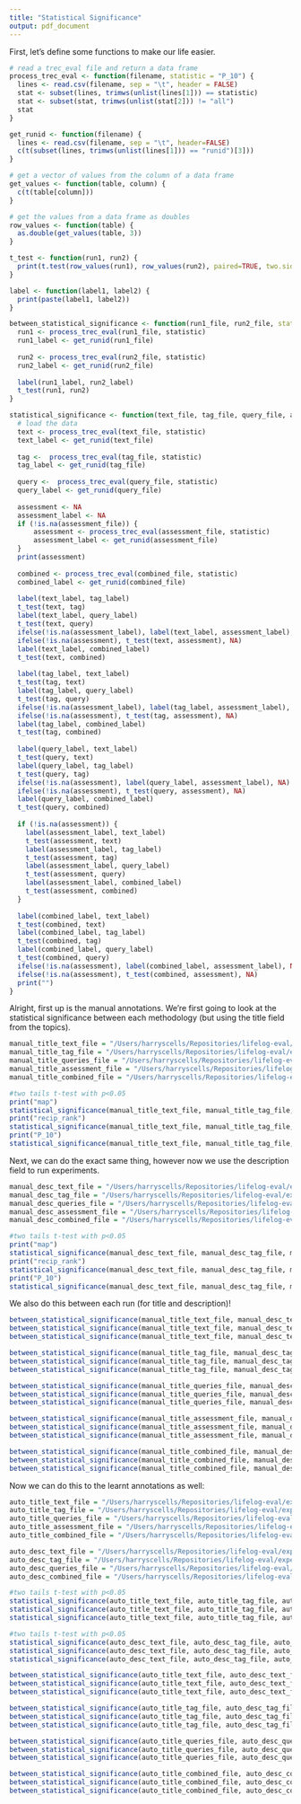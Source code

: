 ```yaml
---
title: "Statistical Significance"
output: pdf_document
---
```


First, let's define some functions to make our life easier.
```R
# read a trec_eval file and return a data frame
process_trec_eval <- function(filename, statistic = "P_10") {
  lines <- read.csv(filename, sep = "\t", header = FALSE)
  stat <- subset(lines, trimws(unlist(lines[1])) == statistic)
  stat <- subset(stat, trimws(unlist(stat[2])) != "all")
  stat
}

get_runid <- function(filename) {
  lines <- read.csv(filename, sep = "\t", header=FALSE)
  c(t(subset(lines, trimws(unlist(lines[1])) == "runid")[3]))
}

# get a vector of values from the column of a data frame
get_values <- function(table, column) {
  c(t(table[column]))
}

# get the values from a data frame as doubles
row_values <- function(table) {
  as.double(get_values(table, 3))
}

t_test <- function(run1, run2) {
  print(t.test(row_values(run1), row_values(run2), paired=TRUE, two.sided=TRUE)$p.value)
}

label <- function(label1, label2) {
  print(paste(label1, label2))
}

between_statistical_significance <- function(run1_file, run2_file, statistic="P_10") {
  run1 <- process_trec_eval(run1_file, statistic)
  run1_label <- get_runid(run1_file)
  
  run2 <- process_trec_eval(run2_file, statistic)
  run2_label <- get_runid(run2_file)
  
  label(run1_label, run2_label)
  t_test(run1, run2)
}

statistical_significance <- function(text_file, tag_file, query_file, assessment_file, combined_file, statistic="P_10") {
  # load the data
  text <- process_trec_eval(text_file, statistic)
  text_label <- get_runid(text_file)
  
  tag <-  process_trec_eval(tag_file, statistic)
  tag_label <- get_runid(tag_file)
  
  query <-  process_trec_eval(query_file, statistic)
  query_label <- get_runid(query_file)
  
  assessment <- NA
  assessment_label <- NA
  if (!is.na(assessment_file)) {
      assessment <- process_trec_eval(assessment_file, statistic)
      assessment_label <- get_runid(assessment_file)
  }
  print(assessment)
  
  combined <- process_trec_eval(combined_file, statistic)
  combined_label <- get_runid(combined_file)
  
  label(text_label, tag_label)
  t_test(text, tag)
  label(text_label, query_label)
  t_test(text, query)
  ifelse(!is.na(assessment_label), label(text_label, assessment_label), NA)
  ifelse(!is.na(assessment), t_test(text, assessment), NA)
  label(text_label, combined_label)
  t_test(text, combined)  
  
  label(tag_label, text_label)
  t_test(tag, text)
  label(tag_label, query_label)
  t_test(tag, query)
  ifelse(!is.na(assessment_label), label(tag_label, assessment_label), NA)
  ifelse(!is.na(assessment), t_test(tag, assessment), NA)
  label(tag_label, combined_label)
  t_test(tag, combined)
  
  label(query_label, text_label)
  t_test(query, text)
  label(query_label, tag_label)
  t_test(query, tag)
  ifelse(!is.na(assessment), label(query_label, assessment_label), NA)
  ifelse(!is.na(assessment), t_test(query, assessment), NA)
  label(query_label, combined_label)
  t_test(query, combined)
  
  if (!is.na(assessment)) {
    label(assessment_label, text_label)
    t_test(assessment, text)
    label(assessment_label, tag_label)
    t_test(assessment, tag)
    label(assessment_label, query_label)
    t_test(assessment, query)
    label(assessment_label, combined_label)
    t_test(assessment, combined)
  }
  
  label(combined_label, text_label)
  t_test(combined, text)
  label(combined_label, tag_label)
  t_test(combined, tag)
  label(combined_label, query_label)
  t_test(combined, query)
  ifelse(!is.na(assessment), label(combined_label, assessment_label), NA)
  ifelse(!is.na(assessment), t_test(combined, assessment), NA)
  print("")
}
```

Alright, first up is the manual annotations. We're first going to look at the statistical significance between each methodology (but using the title field from the topics).
```R
manual_title_text_file = "/Users/harryscells/Repositories/lifelog-eval/experiments/title/text.eval.txt"
manual_title_tag_file = "/Users/harryscells/Repositories/lifelog-eval/experiments/title/tags.eval.txt"
manual_title_queries_file = "/Users/harryscells/Repositories/lifelog-eval/experiments/title/query.eval.txt"
manual_title_assessment_file = "/Users/harryscells/Repositories/lifelog-eval/experiments/title/assessment.eval.txt"
manual_title_combined_file = "/Users/harryscells/Repositories/lifelog-eval/experiments/title/all.eval.txt"

#two tails t-test with p<0.05
print("map")
statistical_significance(manual_title_text_file, manual_title_tag_file, manual_title_queries_file, manual_title_assessment_file, manual_title_combined_file, "map")
print("recip_rank")
statistical_significance(manual_title_text_file, manual_title_tag_file, manual_title_queries_file, manual_title_assessment_file, manual_title_combined_file, "recip_rank")
print("P_10")
statistical_significance(manual_title_text_file, manual_title_tag_file, manual_title_queries_file, manual_title_assessment_file, manual_title_combined_file, "P_10")
```

Next, we can do the exact same thing, however now we use the description field to run experiments.
```R
manual_desc_text_file = "/Users/harryscells/Repositories/lifelog-eval/experiments/desc/text.eval.txt"
manual_desc_tag_file = "/Users/harryscells/Repositories/lifelog-eval/experiments/desc/tags.eval.txt"
manual_desc_queries_file = "/Users/harryscells/Repositories/lifelog-eval/experiments/desc/query.eval.txt"
manual_desc_assessment_file = "/Users/harryscells/Repositories/lifelog-eval/experiments/desc/assessment.eval.txt"
manual_desc_combined_file = "/Users/harryscells/Repositories/lifelog-eval/experiments/desc/all.eval.txt"

#two tails t-test with p<0.05
print("map")
statistical_significance(manual_desc_text_file, manual_desc_tag_file, manual_desc_queries_file, manual_desc_assessment_file, manual_desc_combined_file, "map")
print("recip_rank")
statistical_significance(manual_desc_text_file, manual_desc_tag_file, manual_desc_queries_file, manual_desc_assessment_file, manual_desc_combined_file, "recip_rank")
print("P_10")
statistical_significance(manual_desc_text_file, manual_desc_tag_file, manual_desc_queries_file, manual_desc_assessment_file, manual_desc_combined_file, "P_10")
```

We also do this between each run (for title and description)!
```R
between_statistical_significance(manual_title_text_file, manual_desc_text_file, "map")
between_statistical_significance(manual_title_text_file, manual_desc_text_file, "recip_rank")
between_statistical_significance(manual_title_text_file, manual_desc_text_file, "P_10")

between_statistical_significance(manual_title_tag_file, manual_desc_tag_file, "map")
between_statistical_significance(manual_title_tag_file, manual_desc_tag_file, "recip_rank")
between_statistical_significance(manual_title_tag_file, manual_desc_tag_file, "P_10")

between_statistical_significance(manual_title_queries_file, manual_desc_queries_file, "map")
between_statistical_significance(manual_title_queries_file, manual_desc_queries_file, "recip_rank")
between_statistical_significance(manual_title_queries_file, manual_desc_queries_file, "P_10")

between_statistical_significance(manual_title_assessment_file, manual_desc_assessment_file, "map")
between_statistical_significance(manual_title_assessment_file, manual_desc_assessment_file, "recip_rank")
between_statistical_significance(manual_title_assessment_file, manual_desc_assessment_file, "P_10")

between_statistical_significance(manual_title_combined_file, manual_desc_combined_file, "map")
between_statistical_significance(manual_title_combined_file, manual_desc_combined_file, "recip_rank")
between_statistical_significance(manual_title_combined_file, manual_desc_combined_file, "P_10")
```


Now we can do this to the learnt annotations as well:
```R
auto_title_text_file = "/Users/harryscells/Repositories/lifelog-eval/experiments/title/learnt-text.eval.txt"
auto_title_tag_file = "/Users/harryscells/Repositories/lifelog-eval/experiments/title/learnt-tags.eval.txt"
auto_title_queries_file = "/Users/harryscells/Repositories/lifelog-eval/experiments/title/learnt-query.eval.txt"
auto_title_assessment_file = "/Users/harryscells/Repositories/lifelog-eval/experiments/title/learnt-assessment.eval.txt"
auto_title_combined_file = "/Users/harryscells/Repositories/lifelog-eval/experiments/title/learnt-all.eval.txt"

auto_desc_text_file = "/Users/harryscells/Repositories/lifelog-eval/experiments/desc/learnt-text.eval.txt"
auto_desc_tag_file = "/Users/harryscells/Repositories/lifelog-eval/experiments/desc/learnt-tags.eval.txt"
auto_desc_queries_file = "/Users/harryscells/Repositories/lifelog-eval/experiments/desc/learnt-query.eval.txt"
auto_desc_combined_file = "/Users/harryscells/Repositories/lifelog-eval/experiments/desc/learnt-all.eval.txt"

#two tails t-test with p<0.05
statistical_significance(auto_title_text_file, auto_title_tag_file, auto_title_queries_file, NA, auto_title_combined_file, "map")
statistical_significance(auto_title_text_file, auto_title_tag_file, auto_title_queries_file, NA, auto_title_combined_file, "recip_rank")
statistical_significance(auto_title_text_file, auto_title_tag_file, auto_title_queries_file, NA, auto_title_combined_file, "P_10")

#two tails t-test with p<0.05
statistical_significance(auto_desc_text_file, auto_desc_tag_file, auto_desc_queries_file, NA, auto_desc_combined_file, "map")
statistical_significance(auto_desc_text_file, auto_desc_tag_file, auto_desc_queries_file, NA, auto_desc_combined_file, "recip_rank")
statistical_significance(auto_desc_text_file, auto_desc_tag_file, auto_desc_queries_file, NA, auto_desc_combined_file, "P_10")

between_statistical_significance(auto_title_text_file, auto_desc_text_file, "map")
between_statistical_significance(auto_title_text_file, auto_desc_text_file, "recip_rank")
between_statistical_significance(auto_title_text_file, auto_desc_text_file, "P_10")

between_statistical_significance(auto_title_tag_file, auto_desc_tag_file, "map")
between_statistical_significance(auto_title_tag_file, auto_desc_tag_file, "recip_rank")
between_statistical_significance(auto_title_tag_file, auto_desc_tag_file, "P_10")

between_statistical_significance(auto_title_queries_file, auto_desc_queries_file, "map")
between_statistical_significance(auto_title_queries_file, auto_desc_queries_file, "recip_rank")
between_statistical_significance(auto_title_queries_file, auto_desc_queries_file, "P_10")

between_statistical_significance(auto_title_combined_file, auto_desc_combined_file, "map")
between_statistical_significance(auto_title_combined_file, auto_desc_combined_file, "recip_rank")
between_statistical_significance(auto_title_combined_file, auto_desc_combined_file, "P_10")
```
